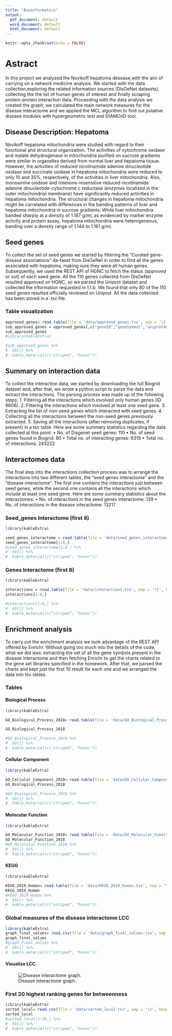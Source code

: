 ```yaml
---
title: "Bioinformatics"
output:
  pdf_document: default
  word_document: default
  html_document: default
---
```


```r
knitr::opts_chunk$set(echo = FALSE)
```
# Astract

In this project we analyzed the Novikoff hepatoma desease,with the aim of carrying on a network medicine analysis. We started with the data collection,exploring the related information sources (DisGeNet datasets), collecting the the list of human genes of interest and finally scraping protein-protein interaction data. Proceeding with the data analysis we created the graph, we calculated the main network measures for the disease interactome and we applied the MCL algorithm to find out putative disease modules with hypergeometric test and DIAMOnD tool.



## Disease Description: Hepatoma

Novikoff hepatoma mitochondria were studied with regard to their functional and structural organization. The activities of cytochrome oxidase and malate dehydrogenase in mitochondria purified on sucrose gradients were similar in organelles derived from normal liver and hepatoma tissue. However, the activities of reduced nicotinamide adenine dinucleotide oxidase and succinate oxidase in hepatoma mitochondria were reduced to only 10 and 35%, respectively, of the activities in liver mitochondria. Also, monoamine oxidase and rotenone-insensitive reduced nicotinamide adenine dinucleotide-cytochrome c reductase (enzymes localized in the outer mitochondrial membrane) have significantly reduced activities in hepatoma mitochondria. The structural changes in hepatoma mitochondria might be correlated with differences in the banding patterns of liver and hepatoma mitochondria in sucrose gradients. While liver mitochondria banded sharply at a density of 1.187 g/ml, as evidenced by marker enzyme activity and protein assay, hepatoma mitochondria were heterogeneous, banding over a density range of 1.144 to 1.161 g/ml. 



## Seed genes 
To collect the set of seed genes we started by filtering the “Curated gene-disease associations” da-taset from DisGeNet in order to find all the genes associated with hepatoma, making sure they were all human genes.
Subsequently, we used the REST API of HGNC to fetch the status (approved or not) of each seed gene. All the 110 genes collected from DisGeNet resulted approved on HGNC, so we parsed the Uniprot dataset and collected the information requested in 1.1.b. We found that only 80 of the 110 seed genes resulted officially reviewed on Uniprot.
All the data collected has been stored in a .tsv file.



  
### Table visualization  
  
```r

approved_genes= read.table(file = 'data/approved_genes.tsv', sep = '\t', header = TRUE)
sub_approved_genes = approved_genes[,c("geneId","geneSymbol","uniprotAC","proteinName","notes")]
sub_approved_genes
#library(kableExtra)

#sub_approved_genes %>%
#  kbl() %>%
#  kable_material(c("striped", "hover"))
```


## Summary on interaction data
To collect the interaction data, we started by downloading the full Biogrid dataset and, after that, we wrote a python script to parse the data and extract the interactions. The parsing process was made up of the following steps:
1.	Filtering all the interactions which involved only human genes (ID 9606).
2.	Filtering the interactions which involved at least one seed gene.
3.	Extracting the list of non-seed genes which interacted with seed genes.
4.	Collecting all the interactions between the non-seed genes previously extracted.
5.	Saving all the interactions (after removing duplicates, if present) in a tsv table.
Here are some summary statistics regarding the data collected at this point:
•	No. of Disgenet seed genes:  110
•	No. of seed genes found in Biogrid:  80
•	Total no. of interacting genes:  6319
•	Total no. of interactions:  243222

## Interactomes data
The final step into the interactions collection process was to arrange the interactions into two different tables, the “seed genes interactome” and the “disease interactome”.
The first one contains the interactions just between seed genes, while the second one contains all the interactions which include at least one seed gene.
Here are some summary statistics about the interactomes:
•	No. of interactions in the seed genes interactome: 139
•	No. of interactions in the disease interactome: 13217

### Seed_genes Interactome (first 8)
```r
library(kableExtra)

seed_genes_interactome = read.table(file = 'data/seed_genes_interactome.tsv', sep = '\t', header = TRUE)
seed_genes_interactome[1:8,]
#seed_genes_interactome[1:8,] %>%
#  kbl() %>%
#  kable_material(c("striped", "hover"))
```

### Genes Interactome (first 8)

```r
library(kableExtra)

interactions = read.table(file = 'data/interactions.tsv', sep = '\t', header = TRUE)
interactions[1:8,]

#interactions[1:8,] %>%
#  kbl() %>%
#  kable_material(c("striped", "hover"))
```



## Enrichment analysis
To carry out the enrichment analysis we took advantage of the REST API offered by Enrichr.
Without going too much into the details of the code, what we did was: extracting the set of all the gene symbols present in the disease interactome and then fetching Enrichr to get the charts related to the gene set libraries specified in the homework. After that, we parsed the charts and kept just the first 10 result for each one and we arranged the data into tsv tables.


### Tables 

#### Biological Process
```r
library(kableExtra)

GO_Biological_Process_2018= read.table(file = 'data/GO_Biological_Process_2018.tsv', sep = '\t', header = TRUE)

GO_Biological_Process_2018

#GO_Biological_Process_2018 %>%
#  kbl() %>%
#  kable_material(c("striped", "hover"))
```

#### Cellular Component

```r
library(kableExtra)

GO_Cellular_Component_2018= read.table(file = 'data/GO_Cellular_Component_2018.tsv', sep = '\t', header = TRUE)
GO_Biological_Process_2018

#GO_Biological_Process_2018 %>%
#  kbl() %>%
#  kable_material(c("striped", "hover"))
```

#### Molecular Function

```r
library(kableExtra)

GO_Molecular_Function_2018= read.table(file = 'data/GO_Molecular_Function_2018.tsv', sep = '\t', header = TRUE)
GO_Molecular_Function_2018
#GO_Molecular_Function_2018 %>%
#  kbl() %>%
#  kable_material(c("striped", "hover"))
```

#### KEGG 

```r
library(kableExtra)

KEGG_2019_Human= read.table(file = 'data/KEGG_2019_Human.tsv', sep = '\t', header = TRUE)
KEGG_2019_Human
#KEGG_2019_Human %>%
#  kbl() %>%
#  kable_material(c("striped", "hover"))


```



### Global measures of the disease interactome LCC

```r
library(kableExtra)
graph_final_values= read.csv(file = 'data/graph_final_values.tsv', sep = '\t', header = TRUE)
graph_final_values
#graph_final_values %>%
#  kbl() %>%
#  kable_material(c("striped", "hover"))
```



#### Visualize LCC

![Disease interactome graph.](g.graphml.png)



### First 20 highest ranking genes for betweenness 


```r
library(kableExtra)
sorted_local= read.csv(file = 'data/sorted_local.tsv', sep = '\t', header = TRUE)
sorted_local
#sorted_local[1:30,] %>%
#  kbl() %>%
#  kable_material(c("striped", "hover"))
```



